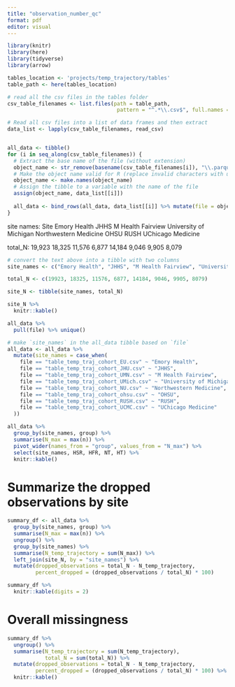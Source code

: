 ```yaml
---
title: "observation_number_qc"
format: pdf
editor: visual
---
```


```r
library(knitr)
library(here)
library(tidyverse)
library(arrow)
```

```r
tables_location <- 'projects/temp_trajectory/tables'
table_path <- here(tables_location)
```

```r
# read all the csv files in the tables folder
csv_table_filenames <- list.files(path = table_path, 
                                   pattern = "^.*\\.csv$", full.names = TRUE)

# Read all csv files into a list of data frames and then extract
data_list <- lapply(csv_table_filenames, read_csv)


all_data <- tibble()
for (i in seq_along(csv_table_filenames)) {
  # Extract the base name of the file (without extension)
  object_name <- str_remove(basename(csv_table_filenames[i]), "\\.parquet$")
  # Make the object name valid for R (replace invalid characters with underscores)
  object_name <- make.names(object_name)
  # Assign the tibble to a variable with the name of the file
  assign(object_name, data_list[[i]])
  
  all_data <- bind_rows(all_data, data_list[[i]] %>% mutate(file = object_name))
}

```

site names: Site Emory Health JHHS M Health Fairview University of Michigan Northwestern Medicine OHSU RUSH UChicago Medicine

total_N: 19,923 18,325 11,576 6,877 14,184 9,046 9,905 8,079

```r
# convert the text above into a tibble with two columns
site_names <- c("Emory Health", "JHHS", "M Health Fairview", "University of Michigan", "Northwestern Medicine", "OHSU", "RUSH", "UChicago Medicine")

total_N <- c(19923, 18325, 11576, 6877, 14184, 9046, 9905, 8079)

site_N <- tibble(site_names, total_N)

site_N %>%
  knitr::kable()
```

```r
all_data %>%
  pull(file) %>% unique()
```

```r
# make `site_names` in the all_data tibble based on `file`
all_data <- all_data %>%
  mutate(site_names = case_when(
    file == "table_temp_traj_cohort_EU.csv" ~ "Emory Health",
    file == "table_temp_traj_cohort_JHU.csv" ~ "JHHS",
    file == "table_temp_traj_cohort_UMN.csv" ~ "M Health Fairview",
    file == "table_temp_traj_cohort_UMich.csv" ~ "University of Michigan",
    file == "table_temp_traj_cohort_NU.csv" ~ "Northwestern Medicine",
    file == "table_temp_traj_cohort_ohsu.csv" ~ "OHSU",
    file == "table_temp_traj_cohort_RUSH.csv" ~ "RUSH",
    file == "table_temp_traj_cohort_UCMC.csv" ~ "UChicago Medicine"
  ))
```

```r
all_data %>%
  group_by(site_names, group) %>%
  summarise(N_max = max(n)) %>%
  pivot_wider(names_from = "group", values_from = "N_max") %>%
  select(site_names, HSR, HFR, NT, HT) %>%
  knitr::kable()
```

# Summarize the dropped observations by site

```r
summary_df <- all_data %>%
  group_by(site_names, group) %>%
  summarise(N_max = max(n)) %>%
  ungroup() %>%
  group_by(site_names) %>%
  summarise(N_temp_trajectory = sum(N_max)) %>%
  left_join(site_N, by = "site_names") %>%
  mutate(dropped_observations = total_N - N_temp_trajectory,
         percent_dropped = (dropped_observations / total_N) * 100) 

summary_df %>%
  knitr::kable(digits = 2)
```

# Overall missingness 

```r
summary_df %>%
  ungroup() %>%
  summarise(N_temp_trajectory = sum(N_temp_trajectory),
            total_N = sum(total_N)) %>%
  mutate(dropped_observations = total_N - N_temp_trajectory,
         percent_dropped = (dropped_observations / total_N) * 100) %>%
  knitr::kable()
```
